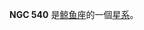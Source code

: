 {{NGCInfoBox|NGCID=NGC 540|發現者=法蘭斯·萊文沃思|發現日期=1886年-月-日|其他編號=ESO 542-12,NPM1G -20.0055|曆元=J2000.0|赤經=1時27分8.8秒
|赤緯=-20°2'12"
|星座=鲸鱼座|星體=星系|星等=14.8|表面亮度=13.5|藍等=15.8}}

'''NGC 540''' 是[[鲸鱼座|鲸鱼座]]的一個[[星系|星系]]。

{{NGCReference|540}}
{{Catalogs|NGC=540}}

{{Galaxy-stub}}